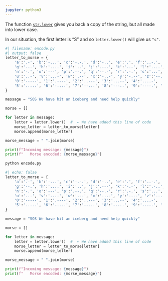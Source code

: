 ```yaml
---
jupyter: python3
---
```


The function [`str.lower`](https://docs.python.org/3/library/stdtypes.html#str.lower) gives you back a copy of the string, but all made into lower case.

In our situation, the first letter is "S" and so `letter.lower()` will give us `"s"`.


```python
#| filename: encode.py
#| output: false
letter_to_morse = {
    'a':'.-', 'b':'-...', 'c':'-.-.', 'd':'-..', 'e':'.', 'f':'..-.', 
    'g':'--.', 'h':'....', 'i':'..', 'j':'.---', 'k':'-.-', 'l':'.-..', 'm':'--', 
    'n':'-.', 'o':'---', 'p':'.--.', 'q':'--.-', 'r':'.-.', 's':'...', 't':'-',
    'u':'..-', 'v':'...-', 'w':'.--', 'x':'-..-', 'y':'-.--', 'z':'--..',
    '0':'-----', '1':'.----', '2':'..---', '3':'...--', '4':'....-',
    '5':'.....', '6':'-....', '7':'--...', '8':'---..', '9':'----.', ' ':'/'
}

message = "SOS We have hit an iceberg and need help quickly"

morse = []

for letter in message:
    letter = letter.lower()  #  ← We have added this line of code
    morse_letter = letter_to_morse[letter]
    morse.append(morse_letter)

morse_message = " ".join(morse)

print(f"Incoming message: {message}")
print(f"   Morse encoded: {morse_message}")
```

```.bash
python encode.py
```

```python
#| echo: false
letter_to_morse = {
    'a':'.-', 'b':'-...', 'c':'-.-.', 'd':'-..', 'e':'.', 'f':'..-.', 
    'g':'--.', 'h':'....', 'i':'..', 'j':'.---', 'k':'-.-', 'l':'.-..', 'm':'--', 
    'n':'-.', 'o':'---', 'p':'.--.', 'q':'--.-', 'r':'.-.', 's':'...', 't':'-',
    'u':'..-', 'v':'...-', 'w':'.--', 'x':'-..-', 'y':'-.--', 'z':'--..',
    '0':'-----', '1':'.----', '2':'..---', '3':'...--', '4':'....-',
    '5':'.....', '6':'-....', '7':'--...', '8':'---..', '9':'----.', ' ':'/'
}

message = "SOS We have hit an iceberg and need help quickly"

morse = []

for letter in message:
    letter = letter.lower()  #  ← We have added this line of code
    morse_letter = letter_to_morse[letter]
    morse.append(morse_letter)

morse_message = " ".join(morse)

print(f"Incoming message: {message}")
print(f"   Morse encoded: {morse_message}")
```

